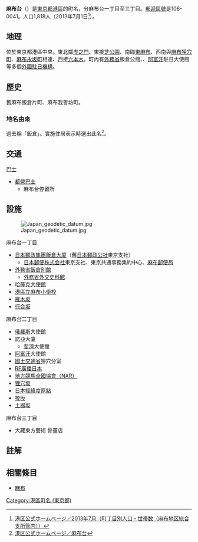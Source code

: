 {{Pathnav|日本|東京都|[[港區_(東京都)|港區]]|frame=1}}
{{Infobox Settlement
|official_name = 麻布台
|native_name =
|settlement_type = [[町|町]]
|image_skyline = Embassy of Russian Federation in Japan.JPG
|imagesize = 250px
|image_caption = 俄羅斯駐日大使館
|image_flag =
|image_seal =
| image_map =
| map_caption =
| pushpin_map =
|subdivision_type = [[國家|國家]]
|subdivision_name = [[File:Flag_of_Japan.svg|border]] [[日本|日本]]
|subdivision_type1 = [[都道府縣|都道府縣]]
|subdivision_name1 = [[File:Flag_of_Tokyo_Prefecture.svg|25px]] [[東京都|東京都]]
|subdivision_type2 = [[東京都區部|特別區]]
|subdivision_name2 = [[File:Flag_of_Minato,_Tokyo.svg|25px]] [[港區_(東京都)|港區]]
|established_title =
|established_date =
|government_type =
|leader_title =
|leader_name =
|area_magnitude =
|area_total_sq_mi =
|area_total_km2 =
|area_land_sq_mi =
|area_land_km2 =
|area_urban_sq_mi =
|area_urban_km2 =
|area_metro_km2 =
|area_metro_sq_mi =
|population_as_of= 2013年（平成25年）7月1日
|population_footnotes =
|population_total = 1818
|population_urban =
|population_metro =
|population_density_sq_mi =
|population_density_km2 =
| timezone = [[日本標準時間|JST]]
| utc_offset = +9
|timezone_DST =
|utc_offset_DST =
|latd=|latm=|lats=|latNS=
|longd=|longm=|longs=|longEW=
|elevation_footnotes=
|elevation_m =
|elevation_ft =
|postal_code_type = [[郵遞區號|郵遞區號]]
|postal_code = 106-0041
|area_code =
|website =
|footnotes =
}}
'''麻布台'''（{{jpn|j=麻布台|hg=あざぶだい|rm=Azabudai|f=y}}）是[[東京都|東京都]][[港區_(東京都)|港區]]的町名，分麻布台一丁目至三丁目。[[郵遞區號|郵遞區號]]是106-0041。人口1,818人（2013年7月1日<ref>[http://www.city.minato.tokyo.jp/toukeichousa/kuse/toke/jinko/chocho/azabu/2013/07.html 港区公式ホームページ／2013年7月（町丁目別人口・世帯数（麻布地区総合支所管内））]</ref>）。

== 地理 ==
位於東京都港區中央。東北鄰[[虎之門|虎之門]]、東接[[芝公園|芝公園]]、南臨[[東麻布|東麻布]]、西南與[[麻布狸穴町|麻布狸穴町]]、[[麻布永坂町|麻布永坂町]]相連、西接[[六本木|六本木]]。町內有[[日本外務省|外務省]]飯倉公館、{{Link-ru|俄羅斯駐日大使館|Посольство России в Японии}}、[[阿富汗|阿富汗]]駐日大使館等多個[[外國駐日本機構列表|外國駐日機構]]。

== 歷史 ==
舊麻布飯倉片町、麻布我善坊町。

=== 地名由來 ===
過去稱「飯倉」。實施住居表示時選出此名<ref>[http://www.city.minato.tokyo.jp/kouhou/kuse/gaiyo/chimerekishi/04.html 港区公式ホームページ／麻布台]</ref>。

== 交通 ==
; [[巴士|巴士]]
* [[都營巴士|都營巴士]]
** 麻布台停留所

== 設施 ==
[[File:Japan_geodetic_datum.jpg|thumb]]
; 麻布台一丁目
* [[郵政省#本省廳舎|日本郵政集團飯倉大廈]]（舊[[日本郵政公社|日本郵政公社]]東京支社）
** [[日本郵便|日本郵便株式会社]]東京支社、東京共通事務集約中心、[[麻布郵便局|麻布郵便局]]
* [[日本外務省|外務省飯倉別館]]
** [[外務省外交史料館|外務省外交史料館]]
* [[哈薩克|哈薩克]][[大使館|大使館]]
* [[港區立麻布小學校|港區立麻布小學校]]
* [[雁木坂|雁木坂]]
* [[行合坂|行合坂]]
; 麻布台二丁目
* [[俄羅斯|俄羅斯]]大使館
* 諾亞大廈
** [[斐濟|斐濟]]大使館
* [[阿富汗|阿富汗]]大使館
* [[國土交通省|國土交通省]]狸穴分室
* [[RF廣播日本|RF廣播日本]]<!--東京支社兼演奏所-->
* [[地方競馬全國協會|地方競馬全國協會（NAR）]]
* [[狸穴坂|狸穴坂]]
* [[日本經緯度原點|日本經緯度原點]]
* [[榎坂_(麻布地區)|榎坂]]
* [[土器坂|土器坂]]
; 麻布台三丁目
* 大藏東方藝術 骨董店

== 註解 ==
{{Reflist}}

== 相關條目 ==
* [[麻布|麻布]]

{{Geographic Location
|中央      = 麻布台
|North     =
|東北      = [[虎之門|虎之門]]
|東        = [[芝公園|芝公園]]
|東南      = [[東麻布|東麻布]]
|南        = [[麻布狸穴町|麻布狸穴町]]
|西南      = [[麻布永坂町|麻布永坂町]]
|West      =
|西北      = [[六本木|六本木]]
|image     =
}}

{{港區 (東京都)的町名}}

{{DEFAULTSORT:Asabudai}}
[[Category:港區町名_(東京都)|Category:港區町名 (東京都)]]